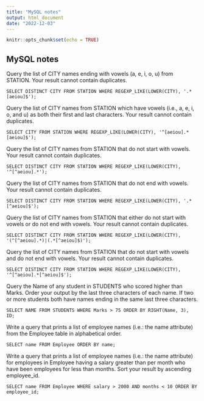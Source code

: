 ```yaml
---
title: "MySQL notes"
output: html_document
date: "2022-12-03"
---
```


```r
knitr::opts_chunk$set(echo = TRUE)
```

## MySQL notes

Query the list of CITY names ending with vowels (a, e, i, o, u) from STATION. Your result cannot contain duplicates.

```{}
SELECT DISTINCT CITY FROM STATION WHERE REGEXP_LIKE(LOWER(CITY), '.*[aeiou]$');
```

Query the list of CITY names from STATION which have vowels (i.e., a, e, i, o, and u) as both their first and last characters. Your result cannot contain duplicates.

```{}
SELECT CITY FROM STATION WHERE REGEXP_LIKE(LOWER(CITY), '^[aeiou].*[aeiou]$');
```

Query the list of CITY names from STATION that do not start with vowels. Your result cannot contain duplicates.

```{}
SELECT DISTINCT CITY FROM STATION WHERE REGEXP_LIKE(LOWER(CITY), '^[^aeiou].*');
```

Query the list of CITY names from STATION that do not end with vowels. Your result cannot contain duplicates.

```{}
SELECT DISTINCT CITY FROM STATION WHERE REGEXP_LIKE(LOWER(CITY), '.*[^aeiou]$');
```

Query the list of CITY names from STATION that either do not start with vowels or do not end with vowels. Your result cannot contain duplicates.

```{}
SELECT DISTINCT CITY FROM STATION WHERE REGEXP_LIKE(LOWER(CITY), '(^[^aeiou].*)|(.*[^aeiou]$)');
```

Query the list of CITY names from STATION that do not start with vowels and do not end with vowels. Your result cannot contain duplicates.

```{}
SELECT DISTINCT CITY FROM STATION WHERE REGEXP_LIKE(LOWER(CITY), '^[^aeiou].*[^aeiou]$');
```

Query the Name of any student in STUDENTS who scored higher than Marks. Order your output by the last three characters of each name. If two or more students both have names ending in the same last three characters.

```{}
SELECT NAME FROM STUDENTS WHERE Marks > 75 ORDER BY RIGHT(Name, 3), ID;
```

Write a query that prints a list of employee names (i.e.: the name attribute) from the Employee table in alphabetical order.

```{}
SELECT name FROM Employee ORDER BY name;
```

Write a query that prints a list of employee names (i.e.: the name attribute) for employees in Employee having a salary greater than per month who have been employees for less than months. Sort your result by ascending employee_id.

```{}
SELECT name FROM Employee WHERE salary > 2000 AND months < 10 ORDER BY employee_id;
```


